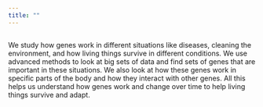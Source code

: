 ```yaml
---
title: ""
---
```


##  

We study how genes work in different situations like diseases, cleaning the environment, and how living things survive in different conditions. We use advanced methods to look at big sets of data and find sets of genes that are important in these situations. We also look at how these genes work in specific parts of the body and how they interact with other genes. All this helps us understand how genes work and change over time to help living things survive and adapt.

